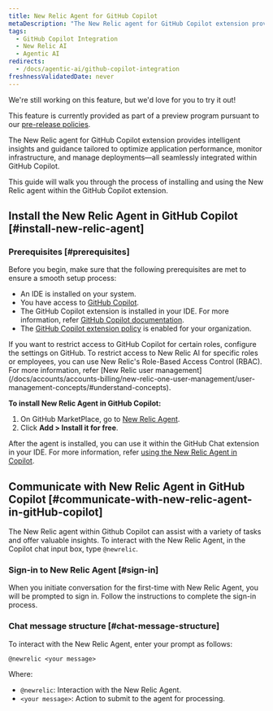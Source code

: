 ```yaml
---
title: New Relic Agent for GitHub Copilot
metaDescription: "The New Relic agent for GitHub Copilot extension provides intelligent insights and guidance tailored to optimize application performance, monitor infrastructure, and manage deployments—all seamlessly integrated within GitHub Copilot."
tags:
  - GitHub Copilot Integration 
  - New Relic AI
  - Agentic AI
redirects:
  - /docs/agentic-ai/github-copilot-integration
freshnessValidatedDate: never
---
```


<Callout title="preview">
  We're still working on this feature, but we'd love for you to try it out!

  This feature is currently provided as part of a preview program pursuant to our [pre-release policies](/docs/licenses/license-information/referenced-policies/new-relic-pre-release-policy).
</Callout>


The New Relic agent for GitHub Copilot extension provides intelligent insights and guidance tailored to optimize application performance, monitor infrastructure, and manage deployments—all seamlessly integrated within GitHub Copilot.

This guide will walk you through the process of installing and using the New Relic agent within the GitHub Copilot extension.

## Install the New Relic Agent in GitHub Copilot [#install-new-relic-agent]

### Prerequisites [#prerequisites]

Before you begin, make sure that the following prerequisites are met to ensure a smooth setup process:

- An IDE is installed on your system.
- You have access to [GitHub Copilot](https://github.com/features/copilot).
- The GitHub Copilot extension is installed in your IDE. For more information, refer [GitHub Copilot documentation](https://docs.github.com/en/copilot/managing-copilot/configure-personal-settings/installing-the-github-copilot-extension-in-your-environment).
- The [GitHub Copilot extension policy](https://docs.github.com/en/enterprise-cloud@latest/copilot/managing-copilot/managing-github-copilot-in-your-organization/managing-policies-for-copilot-in-your-organization#setting-a-policy-for-github-copilot-extensions-in-your-organization) is enabled for your organization.

<Callout variant="tip" title="tip">
If you want to restrict access to GitHub Copilot for certain roles, configure the settings on GitHub. To restrict access to New Relic AI for specific roles or employees, you can use New Relic's Role-Based Access Control (RBAC). For more information, refer [New Relic user management](/docs/accounts/accounts-billing/new-relic-one-user-management/user-management-concepts/#understand-concepts).
</Callout>

**To install New Relic Agent in GitHub Copilot:**

1. On GitHub MarketPlace, go to [New Relic Agent](https://github.com/marketplace/newrelic-copilot-extension).
2. Click **Add > Install it for free**.
  
  After the agent is installed, you can use it within the GitHub Chat extension in your IDE. For more information, refer [using the New Relic Agent in Copilot](#communicate-with-new-relic-agent-in-gitHub-copilot).


## Communicate with New Relic Agent in GitHub Copilot [#communicate-with-new-relic-agent-in-gitHub-copilot]

The New Relic agent within Github Copilot can assist with a variety of tasks and offer valuable insights. To interact with the New Relic Agent, in the Copilot chat input box, type `@newrelic`. 

### Sign-in to New Relic Agent [#sign-in]

When you initiate conversation for the first-time with New Relic Agent, you will be prompted to sign in. Follow the instructions to complete the sign-in process.

### Chat message structure [#chat-message-structure]

To interact with the New Relic Agent, enter your prompt as follows:

``` @newrelic <your message> ```

Where:

- `@newrelic`: Interaction with the New Relic Agent.
- `<your message>`: Action to submit to the agent for processing.



